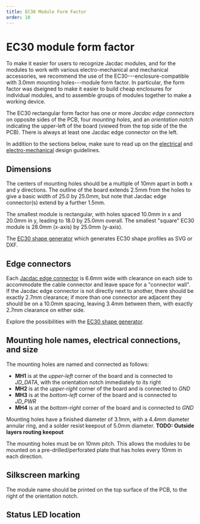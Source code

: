```yaml
---
title: EC30 Module Form Factor
order: 10
---
```


# EC30 module form factor 

To make it easier for users to recognize Jacdac modules, and for the modules to work with various electro-mechanical 
and mechanical accessories, we recommend the use of the EC30---enclosure-compatible with 3.0mm mounting holes---module form factor.
In particular, the form factor was dseigned to make it easier to 
build cheap enclosures for individual modules, and to assemble groups of modules together to make a working device. 

The EC30 rectangular form factor has one or more *Jacdac edge connectors* on opposite sides of the PCB, four *mounting
holes*, and an *orientation notch* indicating the upper-left of the board (viewed from the top side of the the PCB). There is always at least
one Jacdac edge connector on the left.

In addition to the sections below, make sure to read up on the [electrical](../electrical) and [electro-mechanical](../electro-mechanical) design guidelines.

## Dimensions

The centers of mounting holes should be a multiple of 10mm apart in both x and y directions. The outline of the board extends 2.5mm from the holes to give a basic width of 25.0 by 25.0mm, but note that Jacdac edge connector(s) extend by a further 1.5mm. 

The smallest module is rectangular,  with holes spaced 10.0mm in x and 20.0mm in y, leading to 18.0 by 25.0mm overall. The smallest "square" EC30 module is 28.0mm (x-axis) by 25.0mm (y-axis). 
<!--The difference is due to the fact that the two edge connectors, oriented parallel to the x-axis, protrude 1.5mm from each side of the board.-->
The [EC30 shape generator](/tools/ec30) which generates EC30 shape profiles as SVG or DXF.

## Edge connectors

Each [Jacdac edge connector](../electro-mechanical#pcb-edge-connector) is 6.6mm wide with clearance on each side to accommodate the cable connector and leave space for a "connector wall". If the Jacdac edge connector is not directly next to another, there should be exactly 2.7mm clearance; if more than one connector are adjacent they should be on a 10.0mm spacing, leaving 3.4mm between them, with exactly 2.7mm clearance on either side. 

Explore the possibilities with the [EC30 shape generator](/tools/ec30).

## Mounting hole names, electrical connections, and size

The mounting holes are named and connected as follows:
- **MH1** is at the *upper-left* corner of the board and is connected to *JD_DATA*, with the orientation notch immediately to its right
- **MH2** is at the *upper-right* corner of the board and is connected to *GND*
- **MH3** is at the *bottom-left* corner of the board and is connected to *JD_PWR*
- **MH4** is at the *bottom-right* corner of the board and is connected to *GND*

Mounting holes have a finished diameter of 3.1mm, with a 4.4mm diameter annular ring, and a solder resist keepout of 5.0mm diameter.  **TODO: Outside layers routing keepout**

The mounting holes must be on 10mm pitch. This allows the modules to be mounted on a pre-drilled/perforated plate that has holes every 10mm in each direction.

## Silkscreen marking

The module name should be printed on the top surface of the PCB, to the right of the orientation notch.

## Status LED location

